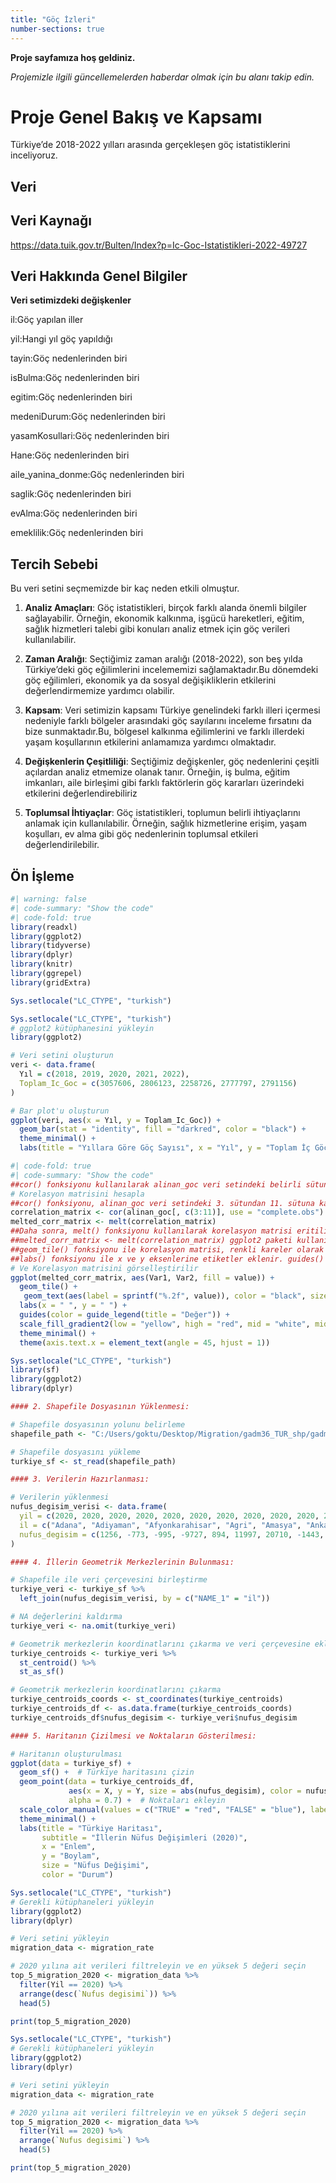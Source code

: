 ```yaml
---
title: "Göç İzleri"
number-sections: true
---
```


**Proje sayfamıza hoş geldiniz.**

*Projemizle ilgili güncellemelerden haberdar olmak için bu alanı takip edin.*

# Proje Genel Bakış ve Kapsamı

Türkiye'de 2018-2022 yılları arasında gerçekleşen göç istatistiklerini inceliyoruz.

## Veri

## Veri Kaynağı

<https://data.tuik.gov.tr/Bulten/Index?p=Ic-Goc-Istatistikleri-2022-49727>

## Veri Hakkında Genel Bilgiler

**Veri setimizdeki değişkenler**

il:Göç yapılan iller

yil:Hangi yıl göç yapıldığı

tayin:Göç nedenlerinden biri

isBulma:Göç nedenlerinden biri

egitim:Göç nedenlerinden biri

medeniDurum:Göç nedenlerinden biri

yasamKosullari:Göç nedenlerinden biri

Hane:Göç nedenlerinden biri

aile_yanina_donme:Göç nedenlerinden biri

saglik:Göç nedenlerinden biri

evAlma:Göç nedenlerinden biri

emeklilik:Göç nedenlerinden biri

## Tercih Sebebi

Bu veri setini seçmemizde bir kaç neden etkili olmuştur.

1.  **Analiz Amaçları**: Göç istatistikleri, birçok farklı alanda önemli bilgiler sağlayabilir. Örneğin, ekonomik kalkınma, işgücü hareketleri, eğitim, sağlık hizmetleri talebi gibi konuları analiz etmek için göç verileri kullanılabilir.

2.  **Zaman Aralığı**: Seçtiğimiz zaman aralığı (2018-2022), son beş yılda Türkiye'deki göç eğilimlerini incelememizi sağlamaktadır.Bu dönemdeki göç eğilimleri, ekonomik ya da sosyal değişikliklerin etkilerini değerlendirmemize yardımcı olabilir.

3.  **Kapsam**: Veri setimizin kapsamı Türkiye genelindeki farklı illeri içermesi nedeniyle farklı bölgeler arasındaki göç sayılarını inceleme fırsatını da bize sunmaktadır.Bu, bölgesel kalkınma eğilimlerini ve farklı illerdeki yaşam koşullarının etkilerini anlamamıza yardımcı olmaktadır.

4.  **Değişkenlerin Çeşitliliği**: Seçtiğimiz değişkenler, göç nedenlerini çeşitli açılardan analiz etmemize olanak tanır. Örneğin, iş bulma, eğitim imkanları, aile birleşimi gibi farklı faktörlerin göç kararları üzerindeki etkilerini değerlendirebiliriz

5.  **Toplumsal İhtiyaçlar**: Göç istatistikleri, toplumun belirli ihtiyaçlarını anlamak için kullanılabilir. Örneğin, sağlık hizmetlerine erişim, yaşam koşulları, ev alma gibi göç nedenlerinin toplumsal etkileri değerlendirilebilir.

## Ön İşleme

```r
#| warning: false
#| code-summary: "Show the code"
#| code-fold: true
library(readxl)
library(ggplot2)
library(tidyverse)
library(dplyr)
library(knitr)
library(ggrepel)
library(gridExtra)

Sys.setlocale("LC_CTYPE", "turkish")
```

```r
Sys.setlocale("LC_CTYPE", "turkish")
# ggplot2 kütüphanesini yükleyin
library(ggplot2)

# Veri setini oluşturun
veri <- data.frame(
  Yıl = c(2018, 2019, 2020, 2021, 2022),
  Toplam_Ic_Goc = c(3057606, 2806123, 2258726, 2777797, 2791156)
)

# Bar plot'u oluşturun
ggplot(veri, aes(x = Yıl, y = Toplam_Ic_Goc)) +
  geom_bar(stat = "identity", fill = "darkred", color = "black") +
  theme_minimal() +
  labs(title = "Yıllara Göre Göç Sayısı", x = "Yıl", y = "Toplam İç Göç")
```

```r
#| code-fold: true
#| code-summary: "Show the code"
##cor() fonksiyonu kullanılarak alinan_goc veri setindeki belirli sütunlar arasındaki korelasyonlar hesaplanır.
# Korelasyon matrisini hesapla
##cor() fonksiyonu, alinan_goc veri setindeki 3. sütundan 11. sütuna kadar olan sütunlardaki değişkenler arasındaki korelasyonları hesaplar. use = "complete.obs" argümanı, eksik değerleri içeren gözlemleri hesaplama işleminden çıkarır.
correlation_matrix <- cor(alinan_goc[, c(3:11)], use = "complete.obs")
melted_corr_matrix <- melt(correlation_matrix)
##Daha sonra, melt() fonksiyonu kullanılarak korelasyon matrisi eritilir
##melted_corr_matrix <- melt(correlation_matrix) ggplot2 paketi kullanılarak korelasyon matrisi görselleştirilir. 
##geom_tile() fonksiyonu ile korelasyon matrisi, renkli kareler olarak gösterilir. geom_text() fonksiyonu ile her karenin içine korelasyon değerleri yazdırılır. 
##labs() fonksiyonu ile x ve y eksenlerine etiketler eklenir. guides() fonksiyonu ile renk gradyanı için bir renk skalası eklenebilir. Son olarak, theme() fonksiyonları ile grafik stili ayarlanır.
# Ve Korelasyon matrisini görselleştirilir
ggplot(melted_corr_matrix, aes(Var1, Var2, fill = value)) +
  geom_tile() + 
   geom_text(aes(label = sprintf("%.2f", value)), color = "black", size = 3) +
  labs(x = " ", y = " ") + 
  guides(color = guide_legend(title = "Değer")) + 
  scale_fill_gradient2(low = "yellow", high = "red", mid = "white", midpoint = 0.7) +
  theme_minimal() +
  theme(axis.text.x = element_text(angle = 45, hjust = 1))
```

```r
Sys.setlocale("LC_CTYPE", "turkish")
library(sf)
library(ggplot2)
library(dplyr)

#### 2. Shapefile Dosyasının Yüklenmesi:

# Shapefile dosyasının yolunu belirleme
shapefile_path <- "C:/Users/goktu/Desktop/Migration/gadm36_TUR_shp/gadm41_TUR_1.shp"

# Shapefile dosyasını yükleme
turkiye_sf <- st_read(shapefile_path)

#### 3. Verilerin Hazırlanması:

# Verilerin yüklenmesi
nufus_degisim_verisi <- data.frame(
  yil = c(2020, 2020, 2020, 2020, 2020, 2020, 2020, 2020, 2020, 2020, 2020, 2020, 2020, 2020, 2020, 2020, 2020, 2020, 2020, 2020, 2020, 2020, 2020, 2020, 2020, 2020, 2020, 2020, 2020, 2020, 2020, 2020, 2020, 2020, 2020, 2020, 2020, 2020, 2020, 2020, 2020, 2020, 2020, 2020, 2020, 2020, 2020, 2020, 2020, 2020, 2020, 2020, 2020, 2020, 2020, 2020, 2020, 2020, 2020, 2020, 2020, 2020, 2020, 2020, 2020, 2020, 2020, 2020, 2020, 2020, 2020, 2020, 2020, 2020, 2020, 2020, 2020, 2020, 2020, 2020, 2020),
  il = c("Adana", "Adiyaman", "Afyonkarahisar", "Agri", "Amasya", "Ankara", "Antalya", "Artvin", "Aydin", "Balikesir", "Bilecik", "Bingol", "Bitlis", "Bolu", "Burdur", "Bursa", "Canakkale", "Cankiri", "Corum", "Denizli", "Diyarbakir", "Edirne", "Elazig", "Erzincan", "Erzurum", "Eskisehir", "Gaziantep", "Giresun", "Gumushane", "Hakkari", "Hatay", "Isparta", "Mersin", "Istanbul", "Izmir", "Kars", "Kastamonu", "Kayseri", "Kirklareli", "Kirsehir", "Kocaeli", "Konya", "Kutahya", "Malatya", "Manisa", "Kahramanmaras", "Mardin", "Mugla", "Mus", "Nevsehir", "Nigde", "Ordu", "Rize", "Sakarya", "Samsun", "Siirt", "Sinop", "Sivas", "Tekirdag", "Tokat", "Trabzon", "Tunceli", "Sanliurfa", "Usak", "Van", "Yozgat", "Zonguldak", "Aksaray", "Bayburt", "Karaman", "Kirikkale", "Batman", "Sirnak", "Bartin", "Ardahan", "Igdir", "Yalova", "Karabuk", "Kilis", "Osmaniye", "Duzce"),
  nufus_degisim = c(1256, -773, -995, -9727, 894, 11997, 20710, -1443, 4459, 9154, -142, -1136, -2173, -1135, -2221, 23099, 2033, -2659, 621, 1164, -3891, -2012, -5637, -91, -9815, -157, 861, 286, -11965, -1194, 5895, -5026, 13083, -53022, 14772, -4742, -1151, 1733, 2256, -875, 22550, -4992, -3341, 869, 7170, 1360, 629, 13380, -4828, 351, -2239, 5492, -147, 6041, 7612, -3914, -778, -5395, 22296, -16906, -745, -520, -9474, -1672, -11493, -3495, -4350, -103, -3006, -230, -4424, 1005, -547, 144, -1130, 186, 4380, -4602, -1397, 2780, 1192)
)

#### 4. İllerin Geometrik Merkezlerinin Bulunması:

# Shapefile ile veri çerçevesini birleştirme
turkiye_veri <- turkiye_sf %>%
  left_join(nufus_degisim_verisi, by = c("NAME_1" = "il"))

# NA değerlerini kaldırma
turkiye_veri <- na.omit(turkiye_veri)

# Geometrik merkezlerin koordinatlarını çıkarma ve veri çerçevesine ekleme
turkiye_centroids <- turkiye_veri %>%
  st_centroid() %>%
  st_as_sf()

# Geometrik merkezlerin koordinatlarını çıkarma
turkiye_centroids_coords <- st_coordinates(turkiye_centroids)
turkiye_centroids_df <- as.data.frame(turkiye_centroids_coords)
turkiye_centroids_df$nufus_degisim <- turkiye_veri$nufus_degisim

#### 5. Haritanın Çizilmesi ve Noktaların Gösterilmesi:

# Haritanın oluşturulması
ggplot(data = turkiye_sf) +
  geom_sf() +  # Türkiye haritasını çizin
  geom_point(data = turkiye_centroids_df, 
             aes(x = X, y = Y, size = abs(nufus_degisim), color = nufus_degisim > 0), 
             alpha = 0.7) +  # Noktaları ekleyin
  scale_color_manual(values = c("TRUE" = "red", "FALSE" = "blue"), labels = c("TRUE" = "Göç Alan", "FALSE" = "Göç Veren")) +
  theme_minimal() +
  labs(title = "Türkiye Haritası",
       subtitle = "İllerin Nüfus Değişimleri (2020)",
       x = "Enlem", 
       y = "Boylam",
       size = "Nüfus Değişimi",
       color = "Durum")
```

```r
Sys.setlocale("LC_CTYPE", "turkish")
# Gerekli kütüphaneleri yükleyin
library(ggplot2)
library(dplyr)

# Veri setini yükleyin
migration_data <- migration_rate

# 2020 yılına ait verileri filtreleyin ve en yüksek 5 değeri seçin
top_5_migration_2020 <- migration_data %>%
  filter(Yil == 2020) %>%
  arrange(desc(`Nufus degisimi`)) %>%
  head(5)

print(top_5_migration_2020)


```

```r
Sys.setlocale("LC_CTYPE", "turkish")
# Gerekli kütüphaneleri yükleyin
library(ggplot2)
library(dplyr)

# Veri setini yükleyin
migration_data <- migration_rate

# 2020 yılına ait verileri filtreleyin ve en yüksek 5 değeri seçin
top_5_migration_2020 <- migration_data %>%
  filter(Yil == 2020) %>%
  arrange(`Nufus degisimi`) %>%
  head(5)

print(top_5_migration_2020)

```
